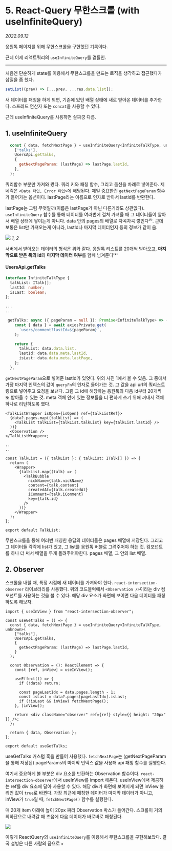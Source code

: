 
# 5. React-Query 무한스크롤 \(with useInfiniteQuery)

_2022.09.12_

응원톡 페이지를 위해 무한스크롤을 구현했던 기록이다.

근데 이제 리액트쿼리의 `useInfiniteQuery`를 곁들인.

---

처음엔 단순하게 state를 이용해서 무한스크롤을 만드는 로직을 생각하고 접근했다가 삽질을 좀 했다.

```js
setList((prev) => [...prev, ...res.data.list]);
```

새 데이터를 패칭을 하게 되면, 기존에 있던 배열 상태에 새로 받아온 데이터를 추가한다. 스프레드 연산자 또는 `concat`을 사용할 수 있다.

근데 useInfiniteQuery를 사용하면 살짜쿵 다름.

## 1\. useInfiniteQuery

```js
  const { data, fetchNextPage } = useInfiniteQuery<InfiniteTalkType, unknown>(
    ['talks'],
    UsersApi.getTalks,
    {
      getNextPageParam: (lastPage) => lastPage.lastId,
    },
  );
```

쿼리함수 부분만 가져와 봤다. 쿼리 키와 패칭 함수, 그리고 옵션을 차례로 넣어준다. 제네릭은 `<Data 타입, Error 타입>`에 해당된다. 제일 중요한건 `getNextPageParam` 함수가 들어가는 옵션이다. lastPage라는 이름으로 인자로 받아서 lastId를 반환한다.

lastPage는 그럼 무엇일까\(이름은 lastPage가 아닌 다른거라도 상관없다). `useInfiniteQuery` 함수를 통해 데이터를 여러번에 걸쳐 가져올 때 그 데이터들이 알아서 배열 상태에 쌓이는게 아니다. data 안의 pages의 배열로 차곡차곡 쌓인다⁽¹⁾. 근데 보통은 list만 가져오는게 아니라, lastId나 마지막 데이터인지 등의 정보가 같이 옴.

![](https://img1.daumcdn.net/thumb/R1280x0/?scode=mtistory2&fname=https%3A%2F%2Fblog.kakaocdn.net%2Fdn%2FxgfWk%2FbtrLTBsTcgu%2FneNz9EywHohj1DUo5fDf10%2Fimg.png)
_1, 2_

서버에서 받아오는 데이터의 형식은 위와 같다. 응원톡 리스트를 20개씩 받아오고, **마지막으로 받은 톡의 id**와 **마지막 데이터 여부**를 함께 넘겨준다⁽²⁾

#### UsersApi.getTalks

```ts
interface InfiniteTalkType {
  talkList: ITalk[];
  lastId: number;
  isLast: boolean;
};

...
...

 getTalks: async ({ pageParam = null }): Promise<InfiniteTalkType> => {
    const { data } = await axiosPrivate.get(
      `users/comment?lastId=${pageParam}`,
    );

    return {
      talkList: data.data.list,
      lastId: data.data.meta.lastId,
      isLast: data.data.meta.lastPage,
    };
  },
```

`getNextPageParam`으로 넣어준 lastId가 있엇다. 위의 사진 1에서 볼 수 있음. 그 중에서 가장 마지막 인덱스의 값이 `queryFn`의 인자로 들어가는 것. 그 값을 api url의 쿼리스트링으로 넣어주고 요청을 보낸다. 그럼 그 id에 해당하는 응원톡의 다음 id부터 20개씩 또 받아올 수 있는 것. meta 객체 안에 있는 정보들을 더 편하게 쓰기 위해 꺼내서 객체 하나로 리턴하도록 했다.

```tsx
<TalkListWrapper isOpen={isOpen} ref={talkListRef}>
  {data?.pages.map((talkList) => (
    <TalkList talkList={talkList.talkList} key={talkList.lastId} />
  ))}
  <Observation />
</TalkListWrapper>;

..
..

const TalkList = ({ talkList }: { talkList: ITalk[] }) => {
  return (
    <Wrapper>
      {talkList.map((talk) => (
        <TalkBubble
          nickName={talk.nickName}
          content={talk.content}
          createdAt={talk.createdAt}
          iComment={talk.iComment}
          key={talk.id}
        />
      ))}
    </Wrapper>
  );
};

export default TalkList;
```

무한스크롤을 통해 여러번 패칭한 응답의 데이터들은 pages 배열에 저장된다. 그리고 그 데이터들 각각에 list가 있고, 그 list를 응원톡 버블로 그려주어야 하는 것. 컴포넌트를 하나 더 써서 배열을 두개 돌려주어야한다. pages 배열, 그 안의 list 배열.

## 2\. Observer

스크롤을 내릴 때, 특정 시점에 새 데이터를 가져와야 한다. `react-intersection-observer` 라이브러리를 사용했다. 위의 코드블럭에서 `<Observation />`이라는 div 컴포넌트를 사용하는 것을 볼 수 있다. 해당 div 요소가 화면에 보이면 다음 데이터를 패칭하도록 해보자.

```tsx filename="useGetTalks.tsx"
import { useInView } from "react-intersection-observer";

const useGetTalks = () => {
  const { data, fetchNextPage } = useInfiniteQuery<InfiniteTalkType, unknown>(
    ["talks"],
    UsersApi.getTalks,
    {
      getNextPageParam: (lastPage) => lastPage.lastId,
    }
  );

  const Observation = (): ReactElement => {
    const [ref, inView] = useInView();

    useEffect(() => {
      if (!data) return;

      const pageLastIdx = data.pages.length - 1;
      const isLast = data?.pages[pageLastIdx].isLast;
      if (!isLast && inView) fetchNextPage();
    }, [inView]);

    return <div className="observer" ref={ref} style={{ height: "20px" }} />;
  };

  return { data, Observation };
};

export default useGetTalks;
```

useGetTalks 커스텀 훅을 만들어 사용했다. `fetchNextPage`는 \(getNextPageParam을 통해 저장된) pageParams의 마지막 인덱스 값을 사용해 api 패칭 함수를 실행한다.

여기서 중요하게 볼 부분은 div 요소를 반환하는 Observation 함수이다. `react-intersection-observer`에서 useInView를 import 해온다. useInView에서 제공하는 ref를 div 요소에 달아 사용할 수 있다. 해당 div가 화면에 보여지게 되면 inView 불리언 값이 `true`로 바뀐다. 가장 최근에 패칭한 데이터가 마지막 데이터가 아니고, inView가 `true`일 때, `fetchNextPage()` 함수를 실행한다.

매 20개 item 아래에 높이 20px 짜리 Observation 박스가 들어간다. 스크롤이 거의 최하단으로 내려갈 때 즈음에 다음 데이터가 바로바로 패칭된다.

![](https://blog.kakaocdn.net/dn/nKPi6/btrLOfqVZWL/ogX4XQjZ11lBzSMMGTGgX0/img.gif)

이렇게 ReactQuery의 `useInfiniteQuery`를 이용해서 무한스크롤을 구현해보았다. 결국 설빙은 다른 사람의 품으로ㅠ
